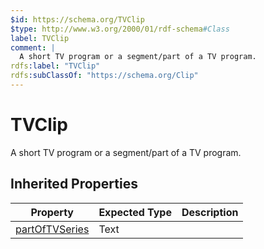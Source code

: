 ```yaml
---
$id: https://schema.org/TVClip
$type: http://www.w3.org/2000/01/rdf-schema#Class
label: TVClip
comment: |
  A short TV program or a segment/part of a TV program.
rdfs:label: "TVClip"
rdfs:subClassOf: "https://schema.org/Clip"
---
```


# TVClip

A short TV program or a segment/part of a TV program.

## Inherited Properties

| Property | Expected Type | Description |
| --- | --- | --- |
| [partOfTVSeries](https://schema.org/partOfTVSeries) | Text |  |
